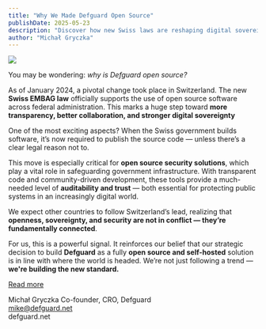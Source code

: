 ```yaml
---
title: "Why We Made Defguard Open Source"
publishDate: 2025-05-23
description: "Discover how new Swiss laws are reshaping digital sovereignty — and why Defguard’s open source model is leading the way in secure, transparent infrastructure."
author: "Michał Gryczka"
---
```


![](/images/blog/swiss-dg.png)

You may be wondering: _why is Defguard open source?_

As of January 2024, a pivotal change took place in Switzerland. The new **Swiss EMBAG law** officially supports the use of open source software across federal administration. This marks a huge step toward **more transparency, better collaboration, and stronger digital sovereignty**

One of the most exciting aspects? When the Swiss government builds software, it’s now required to publish the source code — unless there’s a clear legal reason not to.

This move is especially critical for **open source security solutions**, which play a vital role in safeguarding government infrastructure. With transparent code and community-driven development, these tools provide a much-needed level of **auditability and trust** — both essential for protecting public systems in an increasingly digital world.

We expect other countries to follow Switzerland’s lead, realizing that **openness, sovereignty, and security are not in conflict — they’re fundamentally connected**.

For us, this is a powerful signal. It reinforces our belief that our strategic decision to build **Defguard** as a fully **open source and self-hosted** solution is in line with where the world is headed. We’re not just following a trend — **we're building the new standard.**

[Read more](https://datenrecht.ch/en/bundesgesetz-ueber-den-einsatz-elektronischer-mittel-zur-erfuellung-von-behoerdenaufgaben-embag-in-schlussabstimmung-angenommen/)

Michał Gryczka
Co-founder, CRO, Defguard  
mike@defguard.net  
defguard.net
